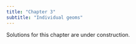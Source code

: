 ```yaml
---
title: "Chapter 3"
subtitle: "Individual geoms"
---
```


::: callout-warning
Solutions for this chapter are under construction.
:::